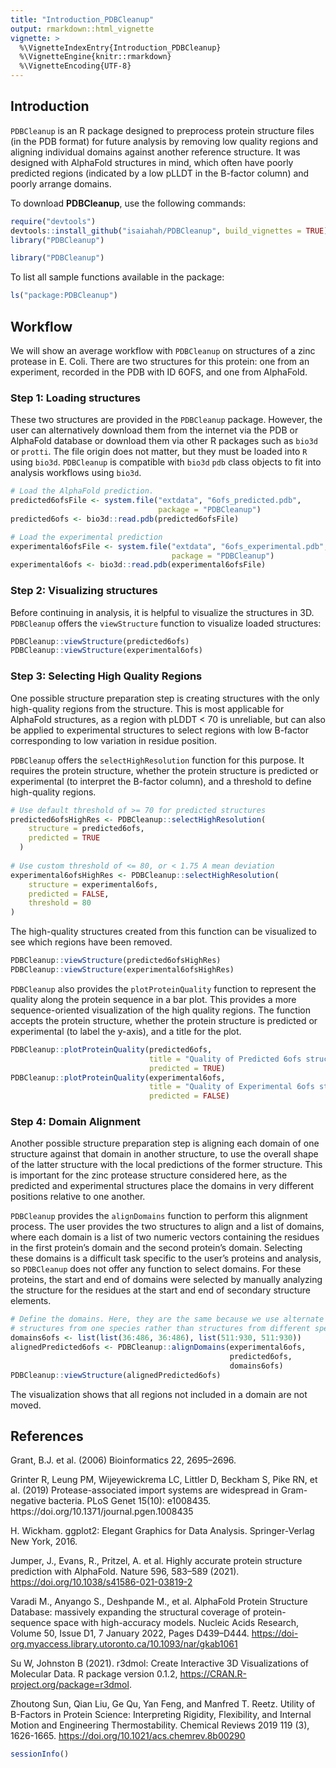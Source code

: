 ```yaml
---
title: "Introduction_PDBCleanup"
output: rmarkdown::html_vignette
vignette: >
  %\VignetteIndexEntry{Introduction_PDBCleanup}
  %\VignetteEngine{knitr::rmarkdown}
  %\VignetteEncoding{UTF-8}
---
```


## Introduction

`PDBCleanup` is an R package designed to preprocess protein structure files (in the PDB format) for future analysis by removing low quality regions and aligning individual domains against another reference structure. It was designed with AlphaFold structures in mind, which often have poorly predicted regions (indicated by a low pLLDT in the B-factor column) and poorly arrange domains.

To download **PDBCleanup**, use the following commands:

``` r
require("devtools")
devtools::install_github("isaiahah/PDBCleanup", build_vignettes = TRUE)
library("PDBCleanup")
```

```r
library("PDBCleanup")
```

To list all sample functions available in the package:

```r
ls("package:PDBCleanup")
```

## Workflow

We will show an average workflow with `PDBCleanup` on structures of a zinc protease in E. Coli. There are two structures for this protein: one from an experiment, recorded in the PDB with ID 6OFS, and one from AlphaFold.

### Step 1: Loading structures

These two structures are provided in the `PDBCleanup` package. However, the user can alternatively download them from the internet via the PDB or AlphaFold database or download them via other R packages such as `bio3d` or `protti`. The file origin does not matter, but they must be loaded into `R` using `bio3d`. `PDBCleanup` is compatible with `bio3d` `pdb` class objects to fit into analysis workflows using `bio3d`.

```r
# Load the AlphaFold prediction.
predicted6ofsFile <- system.file("extdata", "6ofs_predicted.pdb",         
                                 package = "PDBCleanup")
predicted6ofs <- bio3d::read.pdb(predicted6ofsFile)

# Load the experimental prediction
experimental6ofsFile <- system.file("extdata", "6ofs_experimental.pdb",
                                    package = "PDBCleanup")
experimental6ofs <- bio3d::read.pdb(experimental6ofsFile)
```

### Step 2: Visualizing structures

Before continuing in analysis, it is helpful to visualize the structures in 3D. `PDBCleanup` offers the `viewStructure` function to visualize loaded structures:

```r
PDBCleanup::viewStructure(predicted6ofs)
PDBCleanup::viewStructure(experimental6ofs)
```

### Step 3: Selecting High Quality Regions

One possible structure preparation step is creating structures with the only high-quality regions from the structure. This is most applicable for AlphaFold structures, as a region with pLDDT \< 70 is unreliable, but can also be applied to experimental structures to select regions with low B-factor corresponding to low variation in residue position.

`PDBCleanup` offers the `selectHighResolution` function for this purpose. It requires the protein structure, whether the protein structure is predicted or experimental (to interpret the B-factor column), and a threshold to define high-quality regions.

```r
# Use default threshold of >= 70 for predicted structures
predicted6ofsHighRes <- PDBCleanup::selectHighResolution(
    structure = predicted6ofs,
    predicted = TRUE
  )
                                             
# Use custom threshold of <= 80, or < 1.75 A mean deviation
experimental6ofsHighRes <- PDBCleanup::selectHighResolution(
    structure = experimental6ofs,
    predicted = FALSE,
    threshold = 80
)
```

The high-quality structures created from this function can be visualized to see which regions have been removed.

```r
PDBCleanup::viewStructure(predicted6ofsHighRes)
PDBCleanup::viewStructure(experimental6ofsHighRes)
```

`PDBCleanup` also provides the `plotProteinQuality` function to represent the quality along the protein sequence in a bar plot. This provides a more sequence-oriented visualization of the high quality regions. The function accepts the protein structure, whether the protein structure is predicted or experimental (to label the y-axis), and a title for the plot.

```r
PDBCleanup::plotProteinQuality(predicted6ofs,
                               title = "Quality of Predicted 6ofs structure",
                               predicted = TRUE)
PDBCleanup::plotProteinQuality(experimental6ofs,
                               title = "Quality of Experimental 6ofs structure",
                               predicted = FALSE)
```

### Step 4: Domain Alignment

Another possible structure preparation step is aligning each domain of one structure against that domain in another structure, to use the overall shape of the latter structure with the local predictions of the former structure. This is important for the zinc protease structure considered here, as the predicted and experimental structures place the domains in very different positions relative to one another.

`PDBCleanup` provides the `alignDomains` function to perform this alignment process. The user provides the two structures to align and a list of domains, where each domain is a list of two numeric vectors containing the residues in the first protein's domain and the second protein's domain. Selecting these domains is a difficult task specific to the user's proteins and analysis, so `PDBCleanup` does not offer any function to select domains. For these proteins, the start and end of domains were selected by manually analyzing the structure for the residues at the start and end of secondary structure elements.

```r
# Define the domains. Here, they are the same because we use alternate
# structures from one species rather than structures from different species
domains6ofs <- list(list(36:486, 36:486), list(511:930, 511:930))
alignedPredicted6ofs <- PDBCleanup::alignDomains(experimental6ofs,
                                                 predicted6ofs,
                                                 domains6ofs)
PDBCleanup::viewStructure(alignedPredicted6ofs)
```

The visualization shows that all regions not included in a domain are not moved.

## References

Grant, B.J. et al. (2006) Bioinformatics 22, 2695--2696.

Grinter R, Leung PM, Wijeyewickrema LC, Littler D, Beckham S, Pike RN, et al. (2019) Protease-associated import systems are widespread in Gram-negative bacteria. PLoS Genet 15(10): e1008435. https://doi.org/10.1371/journal.pgen.1008435

H. Wickham. ggplot2: Elegant Graphics for Data Analysis. Springer-Verlag New York, 2016.

Jumper, J., Evans, R., Pritzel, A. et al. Highly accurate protein structure prediction with AlphaFold. Nature 596, 583--589 (2021). <https://doi.org/10.1038/s41586-021-03819-2>

Varadi M., Anyango S., Deshpande M., et al. AlphaFold Protein Structure Database: massively expanding the structural coverage of protein-sequence space with high-accuracy models. Nucleic Acids Research, Volume 50, Issue D1, 7 January 2022, Pages D439–D444. <https://doi-org.myaccess.library.utoronto.ca/10.1093/nar/gkab1061>

Su W, Johnston B (2021). r3dmol: Create Interactive 3D Visualizations of Molecular Data. R package version 0.1.2, <https://CRAN.R-project.org/package=r3dmol>.

Zhoutong Sun, Qian Liu, Ge Qu, Yan Feng, and Manfred T. Reetz. Utility of B-Factors in Protein Science: Interpreting Rigidity, Flexibility, and Internal Motion and Engineering Thermostability. Chemical Reviews 2019 119 (3), 1626-1665. <https://doi.org/10.1021/acs.chemrev.8b00290>

```r
sessionInfo()
```
